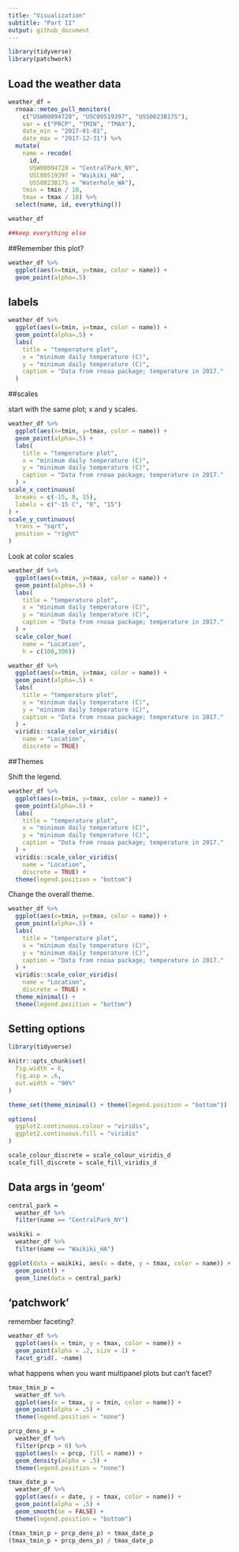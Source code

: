 ```yaml
---
title: "Visualization"
subtitle: "Part II"
output: github_document
---
```


```r
library(tidyverse)
library(patchwork)
```

## Load the weather data

```r
weather_df = 
  rnoaa::meteo_pull_monitors(
    c("USW00094728", "USC00519397", "USS0023B17S"),
    var = c("PRCP", "TMIN", "TMAX"), 
    date_min = "2017-01-01",
    date_max = "2017-12-31") %>%
  mutate(
    name = recode(
      id, 
      USW00094728 = "CentralPark_NY", 
      USC00519397 = "Waikiki_HA",
      USS0023B17S = "Waterhole_WA"),
    tmin = tmin / 10,
    tmax = tmax / 10) %>%
  select(name, id, everything())

weather_df

##keep everything else
```


##Remember this plot?





```r
weather_df %>%
  ggplot(aes(x=tmin, y=tmax, color = name)) +
  geom_point(alpha=.5)
```





## labels

```r
weather_df %>%
  ggplot(aes(x=tmin, y=tmax, color = name)) +
  geom_point(alpha=.5) +
  labs(
    title = "temperature plot",
    x = "minimum daily temperature (C)",
    y = "minimum daily temperature (C)",
    caption = "Data from rnoaa package; temperature in 2017."
  )
```




##scales

start with the same plot; x and y scales.
```r
weather_df %>%
  ggplot(aes(x=tmin, y=tmax, color = name)) +
  geom_point(alpha=.5) +
  labs(
    title = "temperature plot",
    x = "minimum daily temperature (C)",
    y = "minimum daily temperature (C)",
    caption = "Data from rnoaa package; temperature in 2017."
  ) +
scale_x_continuous(
  breaks = c(-15, 0, 15),
  labels = c("-15 C", "0", "15")
) +
scale_y_continuous(
  trans = "sqrt",
  position = "right"
)
```





Look at color scales

```r
weather_df %>%
  ggplot(aes(x=tmin, y=tmax, color = name)) +
  geom_point(alpha=.5) +
  labs(
    title = "temperature plot",
    x = "minimum daily temperature (C)",
    y = "minimum daily temperature (C)",
    caption = "Data from rnoaa package; temperature in 2017."
  ) +
  scale_color_hue(
    name = "Location",
    h = c(100,300))
```



```r
weather_df %>%
  ggplot(aes(x=tmin, y=tmax, color = name)) +
  geom_point(alpha=.5) +
  labs(
    title = "temperature plot",
    x = "minimum daily temperature (C)",
    y = "minimum daily temperature (C)",
    caption = "Data from rnoaa package; temperature in 2017."
  ) +
  viridis::scale_color_viridis(
    name = "Location",
    discrete = TRUE)
```





##Themes


Shift the legend.
```r
weather_df %>%
  ggplot(aes(x=tmin, y=tmax, color = name)) +
  geom_point(alpha=.5) +
  labs(
    title = "temperature plot",
    x = "minimum daily temperature (C)",
    y = "minimum daily temperature (C)",
    caption = "Data from rnoaa package; temperature in 2017."
  ) +
  viridis::scale_color_viridis(
    name = "Location",
    discrete = TRUE) +
  theme(legend.position = "bottom")
```



Change the overall theme.
```r
weather_df %>%
  ggplot(aes(x=tmin, y=tmax, color = name)) +
  geom_point(alpha=.5) +
  labs(
    title = "temperature plot",
    x = "minimum daily temperature (C)",
    y = "minimum daily temperature (C)",
    caption = "Data from rnoaa package; temperature in 2017."
  ) +
  viridis::scale_color_viridis(
    name = "Location",
    discrete = TRUE) +
  theme_minimal() + 
  theme(legend.position = "bottom")
```



## Setting options
```r
library(tidyverse)

knitr::opts_chunk$set(
  fig.width = 6,
  fig.asp = .6,
  out.width = "90%"
)

theme_set(theme_minimal() + theme(legend.position = "bottom"))

options(
  ggplot2.continuous.colour = "viridis",
  ggplot2.continuous.fill = "viridis"
)

scale_colour_discrete = scale_colour_viridis_d
scale_fill_discrete = scale_fill_viridis_d
```




## Data args in 'geom'


```r
central_park = 
  weather_df %>% 
  filter(name == "CentralPark_NY")

waikiki = 
  weather_df %>% 
  filter(name == "Waikiki_HA")

ggplot(data = waikiki, aes(x = date, y = tmax, color = name)) + 
  geom_point() + 
  geom_line(data = central_park)
```



## 'patchwork'


remember faceting?

```r
weather_df %>%
  ggplot(aes(x = tmin, y = tmax, color = name)) +
  geom_point(alpha = .2, size = 1) + 
  facet_grid(. ~name)
```

what happens when you want multipanel plots but can't facet?

```r
tmax_tmin_p = 
  weather_df %>% 
  ggplot(aes(x = tmax, y = tmin, color = name)) + 
  geom_point(alpha = .5) +
  theme(legend.position = "none")

prcp_dens_p = 
  weather_df %>% 
  filter(prcp > 0) %>% 
  ggplot(aes(x = prcp, fill = name)) + 
  geom_density(alpha = .5) + 
  theme(legend.position = "none")

tmax_date_p = 
  weather_df %>% 
  ggplot(aes(x = date, y = tmax, color = name)) + 
  geom_point(alpha = .5) +
  geom_smooth(se = FALSE) + 
  theme(legend.position = "bottom")

(tmax_tmin_p + prcp_dens_p) + tmax_date_p
(tmax_tmin_p + prcp_dens_p) / tmax_date_p
```




